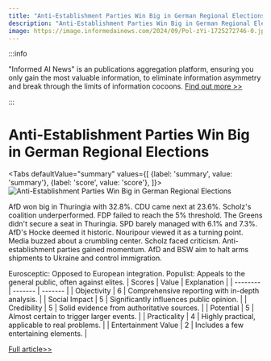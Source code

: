 ```yaml
---
title: "Anti-Establishment Parties Win Big in German Regional Elections"
description: "Anti-Establishment Parties Win Big in German Regional Elections"
image: https://image.informedainews.com/2024/09/Pol-zYi-1725272746-0.jpg
---
```



:::info

"Informed AI News" is an publications aggregation platform, ensuring you only gain the most valuable information, to eliminate information asymmetry and break through the limits of information cocoons.  [Find out more >>](/)

:::

# Anti-Establishment Parties Win Big in German Regional Elections


<Tabs
	defaultValue="summary"
	values={[
	{label: 'summary', value: 'summary'},
	{label: 'score', value: 'score'},
]}>
<TabItem value="summary">
<img
  src="https://image.informedainews.com/2024/09/Pol-zYi-1725272746-0.jpg"
  alt="Anti-Establishment Parties Win Big in German Regional Elections"
/>



AfD won big in Thuringia with 32.8%. CDU came next at 23.6%. Scholz's coalition underperformed. FDP failed to reach the 5% threshold. The Greens didn't secure a seat in Thuringia. SPD barely managed with 6.1% and 7.3%. AfD's Hocke deemed it historic. Nouripour viewed it as a turning point. Media buzzed about a crumbling center. Scholz faced criticism. Anti-establishment parties gained momentum. AfD and BSW aim to halt arms shipments to Ukraine and control immigration.

Eurosceptic: Opposed to European integration.
Populist: Appeals to the general public, often against elites.
</TabItem>
<TabItem value="score">
	| Scores     | Value   | Explanation |
	| -------- | ------- | ------- |
	| Objectivity  | 6    | Comprehensive reporting with in-depth analysis.    |
	| Social Impact | 5     | Significantly influences public opinion.    |
	| Credibility    | 5    | Solid evidence from authoritative sources.    |
	| Potential    | 5    | Almost certain to trigger larger events.    |
	| Practicality    | 4    | Highly practical, applicable to real problems.    |
	| Entertainment Value    | 2    | Includes a few entertaining elements.    |
</TabItem>
</Tabs>

[Full article>>](https://sputniknews.com/20240902/anti-establishment-parties-have-triumphed-in-germanys-regional-elections-1119984449.html)
